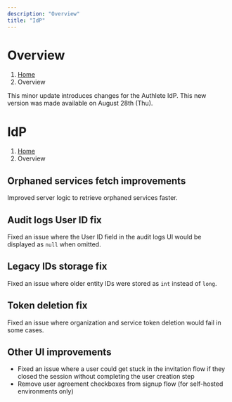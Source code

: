 ```yaml
---
description: "Overview"
title: "IdP"
---
```




# Overview
1. [Home](https://www.authlete.com/)
3. Overview

This minor update introduces changes for the Authlete IdP.
This new version was made available on August 28th (Thu).

# IdP
1. [Home](https://www.authlete.com/)
3. Overview

## Orphaned services fetch improvements

Improved server logic to retrieve orphaned services faster.

## Audit logs User ID fix

Fixed an issue where the User ID field in the audit logs UI would be displayed as `null` when omitted.

## Legacy IDs storage fix

Fixed an issue where older entity IDs were stored as `int` instead of `long`.

## Token deletion fix

Fixed an issue where organization and service token deletion would fail in some cases.

## Other UI improvements

- Fixed an issue where a user could get stuck in the invitation flow if they closed the session without completing the user creation step
- Remove user agreement checkboxes from signup flow (for self-hosted environments only)
